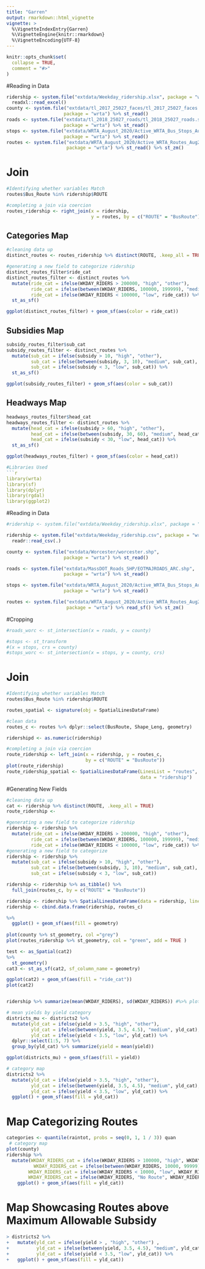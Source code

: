```yaml
---
title: "Garren"
output: rmarkdown::html_vignette
vignette: >
  %\VignetteIndexEntry{Garren}
  %\VignetteEngine{knitr::rmarkdown}
  %\VignetteEncoding{UTF-8}
---
```


```r
knitr::opts_chunk$set(
  collapse = TRUE,
  comment = "#>"
)
```
#Reading in Data
```r
ridership <- system.file("extdata/Weekday_ridership.xlsx", package = "wrta") %>% 
  readxl::read_excel() 
county <- system.file("extdata/tl_2017_25027_faces/tl_2017_25027_faces.shp",
                     package = "wrta") %>% st_read()
roads <- system.file("extdata/tl_2018_25027_roads/tl_2018_25027_roads.shp",
                     package = "wrta") %>% st_read()
stops <- system.file("extdata/WRTA_August_2020/Active_WRTA_Bus_Stops_Aug2020.shp",
                     package = "wrta") %>% st_read()
routes <- system.file("extdata/WRTA_August_2020/Active_WRTA_Routes_Aug2020.shp",
                      package = "wrta") %>% st_read() %>% st_zm()
```

# Join
```r
#Identifying whether variables Match
routes$Bus_Route %in% ridership$ROUTE

#completing a join via coercion
routes_ridership <- right_join(x = ridership, 
                               y = routes, by = c("ROUTE" = "BusRoute")) 
```

## Categories Map
```r
#cleaning data up
distinct_routes <- routes_ridership %>% distinct(ROUTE, .keep_all = TRUE) 

#generating a new field to categorize ridership
distinct_routes_filter$ride_cat
distinct_routes_filter <- distinct_routes %>% 
  mutate(ride_cat = ifelse(WKDAY_RIDERS > 200000, "high", "other"), 
         ride_cat = ifelse(between(WKDAY_RIDERS, 100000, 199999), "medium", ride_cat),
         ride_cat = ifelse(WKDAY_RIDERS < 100000, "low", ride_cat)) %>% 
  st_as_sf()

ggplot(distinct_routes_filter) + geom_sf(aes(color = ride_cat))
```

## Subsidies Map
```r

subsidy_routes_filter$sub_cat
subsidy_routes_filter <- distinct_routes %>% 
  mutate(sub_cat = ifelse(subsidy > 10, "high", "other"), 
         sub_cat = ifelse(between(subsidy, 3, 10), "medium", sub_cat),
         sub_cat = ifelse(subsidy < 3, "low", sub_cat)) %>% 
  st_as_sf()

ggplot(subsidy_routes_filter) + geom_sf(aes(color = sub_cat))
```


## Headways Map

```r
headways_routes_filter$head_cat
headways_routes_filter <- distinct_routes %>% 
  mutate(head_cat = ifelse(subsidy > 60, "high", "other"), 
         head_cat = ifelse(between(subsidy, 30, 60), "medium", head_cat),
         head_cat = ifelse(subsidy < 30, "low", head_cat)) %>% 
  st_as_sf()

ggplot(headways_routes_filter) + geom_sf(aes(color = head_cat))


```


```r
#Libraries Used
```r
library(wrta)
library(sf)
library(dplyr)
library(rgdal)
library(ggplot2)
```

#Reading in Data
```r
#ridership <- system.file("extdata/Weekday_ridership.xlsx", package = "wrta") %>% st_read

ridership <- system.file("extdata/Weekday_ridership.csv", package = "wrta") %>% 
  readr::read_csv(.)

county <- system.file("extdata/Worcester/worcester.shp",
                     package = "wrta") %>% st_read() 

roads <- system.file("extdata/MassDOT_Roads_SHP/EOTMAJROADS_ARC.shp",
                     package = "wrta") %>% st_read() 

stops <- system.file("extdata/WRTA_August_2020/Active_WRTA_Bus_Stops_Aug2020.shp",
                     package = "wrta") %>% st_read()

routes <- system.file("extdata/WRTA_August_2020/Active_WRTA_Routes_Aug2020.shp",
                      package = "wrta") %>% read_sf() %>% st_zm() 


```

#Cropping
```r
#roads_worc <- st_intersection(x = roads, y = county) 

#stops <- st_transform
#(x = stops, crs = county)
#stops_worc <- st_intersection(x = stops, y = county, crs)

```

# Join
```r
#Identifying whether variables Match
routes$Bus_Route %in% ridership$ROUTE

routes_spatial <- signature(obj = SpatialLinesDataFrame)

#clean data
routes_c <- routes %>% dplyr::select(BusRoute, Shape_Leng, geometry)

ridershipd <- as.numeric(ridership)

#completing a join via coercion
route_ridership <- left_join(x = ridership, y = routes_c, 
                             by = c("ROUTE" = "BusRoute")) 
plot(route_ridership)
route_ridership_spatial <- SpatialLinesDataFrame(LinesList = "routes", 
                                                 data = "ridership")

```

#Generating New Fields
```r
#cleaning data up
cat <- ridership %>% distinct(ROUTE, .keep_all = TRUE) 
route_ridership <- 

#generating a new field to categorize ridership
ridership <- ridership %>% 
  mutate(ride_cat = ifelse(WKDAY_RIDERS > 200000, "high", "other"), 
         ride_cat = ifelse(between(WKDAY_RIDERS, 100000, 199999), "medium", ride_cat),
         ride_cat = ifelse(WKDAY_RIDERS < 100000, "low", ride_cat)) %>% st_as_sf
#generating a new field to categorize 
ridership <- ridership %>% 
  mutate(sub_cat = ifelse(subsidy > 10, "high", "other"), 
         sub_cat = ifelse(between(subsidy, 3, 10), "medium", sub_cat),
         sub_cat = ifelse(subsidy < 3, "low", sub_cat)) 

ridership <- ridership %>% as_tibble() %>% 
  full_join(routes_c, by = c("ROUTE" = "BusRoute"))

ridership <- ridership %>% SpatialLinesDataFrame(data = ridership, lines = routes_c)
ridership <- cbind.data.frame(ridership, routes_c)

%>% 
  ggplot() + geom_sf(aes(fill = geometry)
                     
plot(county %>% st_geometry, col ="grey")
plot(routes_ridership %>% st_geometry, col = "green", add = TRUE )

test <- as_Spatial(cat2)
%>% 
  st_geometry()
cat3 <- st_as_sf(cat2, sf_column_name = geometry)

ggplot(cat2) + geom_sf(aes(fill = "ride_cat"))
plot(cat2)


ridership %>% summarize(mean(WKDAY_RIDERS), sd(WKDAY_RIDERS)) #%>% plot()

# mean yields by yield category
districts_mu <- districts2 %>% 
  mutate(yld_cat = ifelse(yield > 3.5, "high", "other"), 
         yld_cat = ifelse(between(yield, 3.5, 4.5), "medium", yld_cat),
         yld_cat = ifelse(yield < 3.5, "low", yld_cat)) %>% 
  dplyr::select(1:5, 7) %>% 
  group_by(yld_cat) %>% summarize(yield = mean(yield))

ggplot(districts_mu) + geom_sf(aes(fill = yield))

# category map
districts2 %>% 
  mutate(yld_cat = ifelse(yield > 3.5, "high", "other"), 
         yld_cat = ifelse(between(yield, 3.5, 4.5), "medium", yld_cat),
         yld_cat = ifelse(yield < 3.5, "low", yld_cat)) %>% 
  ggplot() + geom_sf(aes(fill = yld_cat))

```

# Map Categorizing Routes
```r
categories <- quantile(raintot, probs = seq(0, 1, 1 / 3)) quan
 # category map
plot(county)
ridership %>% 
  mutate(WKDAY_RIDERS_cat = ifelse(WKDAY_RIDERS > 100000, "high", WKDAY_RIDERS_cat),  
          WKDAY_RIDERS_cat = ifelse(between(WKDAY_RIDERS, 10000, 99999), "medium", WKDAY_RIDERS_cat),
        WKDAY_RIDERS_cat = ifelse(WKDAY_RIDERS < 10000, "low", WKDAY_RIDERS_cat),
        WKDAY_RIDERS_cat = ifelse(WKDAY_RIDERS, "No Route", WKDAY_RIDERS_cat)) %>% 
    ggplot() + geom_sf(aes(fill = yld_cat))

```

# Map Showcasing Routes above Maximum Allowable Subsidy

```r
> districts2 %>% 
+   mutate(yld_cat = ifelse(yield > , "high", "other") , 
+          yld_cat = ifelse(between(yield, 3.5, 4.5), "medium", yld_cat),
+          yld_cat = ifelse(yield < 3.5, "low", yld_cat)) %>% 
+   ggplot() + geom_sf(aes(fill = yld_cat))
```

